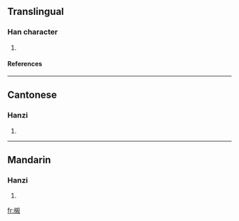 ==Translingual==
===Han character===
{{Han char|rn=75|rad=木|as=11|sn=15|four=4794<sub>7</sub>|canj=木大金水 (DKCE)}}
# {{defn|Han|sort=木11}}
====References====
{{Han ref|kx=0551.181|dkj=15353|hdz=21280.141|uh=6A27|ud=27175|bh=E5D9|bd=58841}}

----
==Cantonese==
===Hanzi===
{{yue-hanzi|jyut=|y=saat3}}
# {{defn|Cantonese}}

----
==Mandarin==
===Hanzi===
{{cmn-hanzi|pin=[[shā]] ([[sha1]])|wg=sha<sup>1</sup>}}
# {{defn|Mandarin}}

[[fr:樧]]